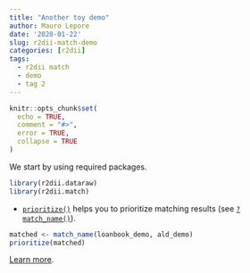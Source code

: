 ```yaml
---
title: "Another toy demo"
author: Mauro Lepore
date: '2020-01-22'
slug: r2dii-match-demo
categories: [r2dii]
tags:
  - r2dii match
  - demo
  - tag 2
---
```


```r
knitr::opts_chunk$set(
  echo = TRUE,
  comment = "#>",
  error = TRUE,
  collapse = TRUE
)
```

We start by using required packages.

```r
library(r2dii.dataraw)
library(r2dii.match)
```

* [`prioritize()`](https://2degreesinvesting.github.io/r2dii.match/reference/prioritize.html) helps you to prioritize matching results (see [`?match_name()`](https://2degreesinvesting.github.io/r2dii.match/reference/match_name.html)).

```r
matched <- match_name(loanbook_demo, ald_demo)
prioritize(matched)
```

[Learn more](https://2degreesinvesting.github.io/r2dii.match/index.html).
